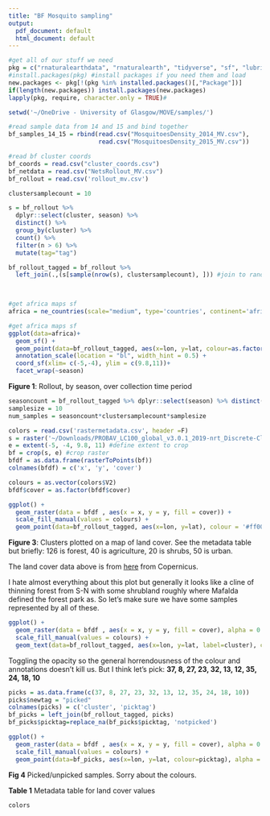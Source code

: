 ```yaml
---
title: "BF Mosquito sampling"
output:
  pdf_document: default
  html_document: default
---
```


```r
#get all of our stuff we need
pkg = c("rnaturalearthdata", "rnaturalearth", "tidyverse", "sf", "lubridate", "ggspatial", "raster" ,"rgdal")
#install.packages(pkg) #install packages if you need them and load
new.packages <- pkg[!(pkg %in% installed.packages()[,"Package"])]
if(length(new.packages)) install.packages(new.packages)
lapply(pkg, require, character.only = TRUE)#

setwd('~/OneDrive - University of Glasgow/MOVE/samples/')

#read sample data from 14 and 15 and bind together
bf_samples_14_15 = rbind(read.csv("MosquitoesDensity_2014_MV.csv"), 
                         read.csv("MosquitoesDensity_2015_MV.csv"))

#read bf cluster coords
bf_coords = read.csv("cluster_coords.csv")
bf_netdata = read.csv("NetsRollout_MV.csv")
bf_rollout = read.csv('rollout_mv.csv')

clustersamplecount = 10

s = bf_rollout %>% 
  dplyr::select(cluster, season) %>% 
  distinct() %>% 
  group_by(cluster) %>% 
  count() %>% 
  filter(n > 6) %>% 
  mutate(tag="tag")

bf_rollout_tagged = bf_rollout %>% 
  left_join(.,(s[sample(nrow(s), clustersamplecount), ])) #join to random sample of the tag df
  


#get africa maps sf
africa = ne_countries(scale="medium", type='countries', continent='africa', returnclass = "sf")
```

```r
#get africa maps sf
ggplot(data=africa)+
  geom_sf() +
  geom_point(data=bf_rollout_tagged, aes(x=lon, y=lat, colour=as.factor(rollout)), size=1)+
  annotation_scale(location = "bl", width_hint = 0.5) +
  coord_sf(xlim= c(-5,-4), ylim = c(9.8,11))+
  facet_wrap(~season)
```
**Figure 1**: Rollout, by season, over collection time period


```r
seasoncount = bf_rollout_tagged %>% dplyr::select(season) %>% distinct() %>% count()
samplesize = 10
num_samples = seasoncount*clustersamplecount*samplesize
```
```r
colors = read.csv('rastermetadata.csv', header =F)
s = raster('~/Downloads/PROBAV_LC100_global_v3.0.1_2019-nrt_Discrete-Classification-map_EPSG-4326.tif') #load raster file
e = extent(-5, -4, 9.8, 11) #define extent to crop
bf = crop(s, e) #crop raster
bfdf = as.data.frame(rasterToPoints(bf))
colnames(bfdf) = c('x', 'y', 'cover')

colours = as.vector(colors$V2)
bfdf$cover = as.factor(bfdf$cover)

ggplot() +
  geom_raster(data = bfdf , aes(x = x, y = y, fill = cover)) +
  scale_fill_manual(values = colours) +
  geom_point(data=bf_rollout_tagged, aes(x=lon, y=lat), colour = '#ff0000', size=2)
```


**Figure 3**: Clusters plotted on a map of land cover. See the metadata table but briefly: 126 is forest, 40 is agriculture, 20 is shrubs, 50 is urban. 

The land cover data above is from [here](https://land.copernicus.eu/global/products/lc) from Copernicus.

I hate almost everything about this plot but generally it looks like a cline of thinning forest from S-N with some shrubland roughly where Mafalda defined the forest park as. So let's make sure we have some samples represented by all of these. 

```r
ggplot() +
  geom_raster(data = bfdf , aes(x = x, y = y, fill = cover), alpha = 0.7) +
  scale_fill_manual(values = colours) +
  geom_text(data=bf_rollout_tagged, aes(x=lon, y=lat, label=cluster), colour = '#ff0000')
```

Toggling the opacity so the general horrendousness of the colour and annotations doesn't kill us. But I think let's pick: **37, 8, 27, 23, 32, 13, 12, 35, 24, 18, 10**

```r
picks = as.data.frame(c(37, 8, 27, 23, 32, 13, 12, 35, 24, 18, 10))
picks$newtag = "picked"
colnames(picks) = c('cluster', 'picktag')
bf_picks = left_join(bf_rollout_tagged, picks)
bf_picks$picktag=replace_na(bf_picks$picktag, 'notpicked')

ggplot() +
  geom_raster(data = bfdf , aes(x = x, y = y, fill = cover), alpha = 0.7) +
  scale_fill_manual(values = colours) +
  geom_point(data=bf_picks, aes(x=lon, y=lat, colour=picktag), alpha = 1.5, colours = c('red', 'blue'))
```

**Fig 4** Picked/unpicked samples. Sorry about the colours.


**Table 1** Metadata table for land cover values
```r
colors
```